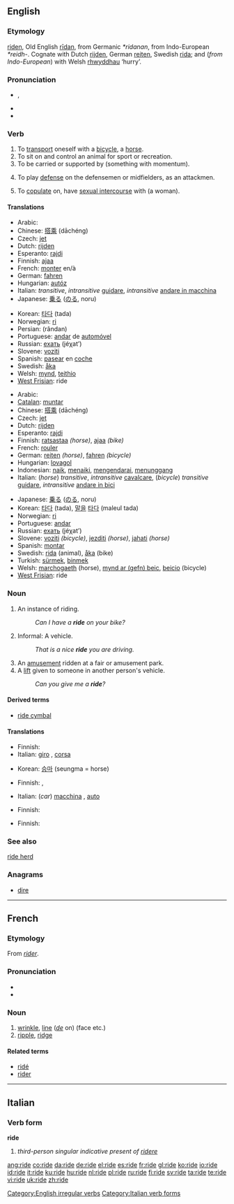 ==English==

===Etymology===
{{ME.}} [[riden]], Old English [[ridan|rīdan]], from Germanic ''*ridanan'', from Indo-European ''*reidh-''. Cognate with Dutch [[rijden]], German [[reiten]], Swedish [[rida]]; and (''from Indo-European'') with Welsh [[rhwyddhau]] ‘hurry’.

===Pronunciation===
* {{IPA|/raɪd/}}, {{SAMPA|/raId/}}
* {{audio|en-us-ride.ogg|Audio (US)}}
* {{rhymes|aɪd}}

===Verb===
{{en-verb|rides|riding|rode|ridden}}

# To [[transport]] oneself with a [[bicycle]], a [[horse]].
# To sit on and control an animal for sport or recreation.
# To be carried or supported by (something with momentum).
# {{lacrosse}} To play [[defense]] on the defensemen or midfielders, as an attackmen.
# To [[copulate]] on, have [[sexual intercourse]] with (a woman). <!--since 1250-->

====Translations====
{{trans-top|in a vehicle}}
* Arabic: {{Arab|[[ركب]]}} {{IPAchar|(rákeba)}}
* Chinese: [[搭乘]] (dāchéng)
* Czech: [[jet]]
* Dutch: [[rijden]]
* Esperanto: [[rajdi]]
* Finnish: [[ajaa]]
* French: [[monter]] en/à
* German: [[fahren]]
* Hungarian: [[autóz]]
* Italian: ''transitive'', ''intransitive'' [[guidare]], ''intransitive'' [[andare in macchina]]
* Japanese: [[乗る]] ([[のる]], noru)
{{trans-mid}}
* Korean: [[타다]] (tada)
* Norwegian: [[ri]]
* Persian: {{fa-Arab|[[راندن]]}} (rândan)
* Portuguese: [[andar]] de [[automóvel]]
* Russian: [[ехать]] (jéχat’)
* Slovene: [[voziti]]
* Spanish: [[pasear]] en [[coche]]
* Swedish: [[åka]]
* Welsh: [[mynd]], [[teithio]]
* [[West Frisian]]: ride
{{trans-bottom}}

{{trans-top|horse, bicycle}}
* Arabic: {{Arab|[[ركب]]}} {{IPAchar|(rákeba)}}
* [[Catalan]]: [[muntar]]
* Chinese: [[搭乘]] (dāchéng)
* Czech: [[jet]]
* Dutch: [[rijden]]
* Esperanto: [[rajdi]]
* Finnish: [[ratsastaa]] ''(horse)'', [[ajaa]] ''(bike)''
* French: [[rouler]]
* German: [[reiten]] ''(horse)'', [[fahren]] ''(bicycle)''
* Hungarian: [[lovagol]]
* Indonesian: [[naik]], [[naik|menaiki]], [[kendara|mengendarai]], [[tunggang|menunggang]]
* Italian: (''horse'') ''transitive'', ''intransitive'' [[cavalcare]], (''bicycle'') ''transitive'' [[guidare]], ''intransitive'' [[andare in bici]]
{{trans-mid}}
* Japanese: [[乗る]] ([[のる]], noru)
* Korean: [[타다]] (tada), [[말|말을]] [[타다]] (maleul tada)
* Norwegian: [[ri]]
* Portuguese: [[andar]]
* Russian: [[ехать]] (jéχat’)
* Slovene: [[voziti]] ''(bicycle)'', [[jezditi]] ''(horse)'', [[jahati]] ''(horse)''
* Spanish: [[montar]]
* Swedish: [[rida]] (animal), [[åka]] (bike)
* Turkish: [[sürmek]], [[binmek]]
* Welsh: [[marchogaeth]] (horse), [[mynd ar (gefn) beic]], [[beicio]] (bicycle)
* [[West Frisian]]: ride
{{trans-bottom}}

===Noun===
{{en-noun}}

# An instance of riding.
#: ''Can I have a '''ride''' on your bike?''
# Informal: A vehicle.
#: ''That is a nice '''ride''' you are driving.''
# An [[amusement]] ridden at a fair or amusement park.
# A [[lift]] given to someone in another person's vehicle.
#: ''Can you give me a '''ride'''?''

====Derived terms====
* [[ride cymbal]]

====Translations====
{{trans-top|instance of riding}}
* Finnish: {{t|fi|ajelu}}
* Italian: [[giro]] {{m}}, [[corsa]] {{f}}
{{trans-mid}}
* Korean: [[승마]] (seungma = horse)
{{trans-bottom}}

{{trans-top|vehicle}}
* Finnish: {{t|fi|rassi}}, {{t|fi|ajopeli}}
{{trans-mid}}
* Italian: (''car'') [[macchina]] {{f}}, [[auto]] {{f}}
{{trans-bottom}}

{{trans-top|amusement}}
* Finnish: {{t|fi|ajelu}}
{{trans-mid}}
{{trans-bottom}}

{{trans-top|lift}}
* Finnish: {{t|fi|kyyti}}
{{trans-mid}}
{{trans-bottom}}

===See also===
[[ride herd]]

===Anagrams===
* [[dire]]

[[Category:English irregular verbs]]

----

==French==

===Etymology===
From ''[[rider#French|rider]]''.

===Pronunciation===
* {{audio|Fr-ride.ogg|audio}}
* {{IPA|/ʀid/}}

===Noun===
{{fr-noun|f}}

# [[wrinkle]], [[line]] (''[[de]]'' on) (face etc.)
# [[ripple]], [[ridge]]

====Related terms====
* [[ridé]]
* [[rider]]

----

==Italian==

===Verb form===
'''ride'''

# ''third-person singular indicative present of [[ridere]]''

[[Category:Italian verb forms]]

[[ang:ride]]
[[co:ride]]
[[da:ride]]
[[de:ride]]
[[el:ride]]
[[es:ride]]
[[fr:ride]]
[[gl:ride]]
[[ko:ride]]
[[io:ride]]
[[id:ride]]
[[it:ride]]
[[ku:ride]]
[[hu:ride]]
[[nl:ride]]
[[pl:ride]]
[[ru:ride]]
[[fi:ride]]
[[sv:ride]]
[[ta:ride]]
[[te:ride]]
[[vi:ride]]
[[uk:ride]]
[[zh:ride]]